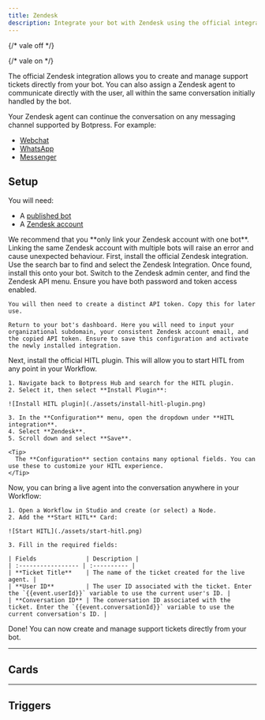 ```yaml
---
title: Zendesk
description: Integrate your bot with Zendesk using the official integration.
---
```


{/* vale off */}


{/* vale on */}

<OpenInHub integration={integrationVersions.zendesk}/>


The official Zendesk integration allows you to create and manage support tickets directly from your bot. You can also assign a Zendesk agent to communicate directly with the user, all within the same conversation initially handled by the bot.

<Tip>
Your Zendesk agent can continue the conversation on any messaging channel supported by Botpress. For example:

- [Webchat](/webchat/)
- [WhatsApp](/integrations/integration-guides/whatsapp/)
- [Messenger](/integrations/integration-guides/messenger)
</Tip>

## Setup

<Info>
  You will need:

  - A [published bot](/learn/get-started/quick-start)
  - A [Zendesk account](https://www.zendesk.com/lp/brand/?utm_source=google&utm_medium=Search-Paid&utm_network=g&utm_campaign=SE_AW_AM_CA_EN_N_Sup_Brand_TM_Alpha_D_H&matchtype=e&utm_term=zendesk&utm_content=598844228779&theme=&gad_source=1&gad_campaignid=7993749347&gbraid=0AAAAADn4z6gHcJduDz_4dLVEw2Vc9I-lF&gclid=Cj0KCQjwrPHABhCIARIsAFW2XBOh1fGjHUcrDUDTaKTms6Qyrpi6Vo80Jj9_StfCFnEjiR_REi9zoZEaAjFjEALw_wcB)
</Info>
<Warning>
  We recommend that you **only link your Zendesk account with one bot**. Linking the same Zendesk account with multiple bots will raise an error and cause unexpected behaviour.
</Warning>

<Steps titleSize="h3">
  <Step title="Add the Zendesk Integration">
    First, install the official Zendesk integration. Use the search bar to find and select the Zendesk Integration. Once found, install this onto your bot.
  </Step>
  <Step title="Set up the Zendesk Integration">
    Switch to the Zendesk admin center, and find the Zendesk API menu. Ensure you have both password and token access enabled.

    You will then need to create a distinct API token. Copy this for later use.

    Return to your bot's dashboard. Here you will need to input your organizational subdomain, your consistent Zendesk account email, and the copied API token. Ensure to save this configuration and activate the newly installed integration.
  </Step>
  <Step title="Install the HITL plugin">
    Next, install the official HITL plugin. This will allow you to start HITL from any point in your Workflow.

    1. Navigate back to Botpress Hub and search for the HITL plugin.
    2. Select it, then select **Install Plugin**:

    ![Install HITL plugin](./assets/install-hitl-plugin.png)

    3. In the **Configuration** menu, open the dropdown under **HITL integration**.
    4. Select **Zendesk**.
    5. Scroll down and select **Save**.

    <Tip>
      The **Configuration** section contains many optional fields. You can use these to customize your HITL experience.
    </Tip>
  </Step>
  <Step title="Add the Start HITL Card">
    Now, you can bring a live agent into the conversation anywhere in your Workflow:

    1. Open a Workflow in Studio and create (or select) a Node.
    2. Add the **Start HITL** Card:

    ![Start HITL](./assets/start-hitl.png)

    3. Fill in the required fields:

    | Fields              | Description |
    | :----------------- | :---------- |
    | **Ticket Title**    | The name of the ticket created for the live agent. |
    | **User ID**         | The user ID associated with the ticket. Enter the `{{event.userId}}` variable to use the current user's ID. |
    | **Conversation ID** | The conversation ID associated with the ticket. Enter the `{{event.conversationId}}` variable to use the current conversation's ID. |
  </Step>
</Steps>

<Check>
  Done! You can now create and manage support tickets directly from your bot.
</Check>

---

## Cards

<Cards />

---

## Triggers

<Triggers />
